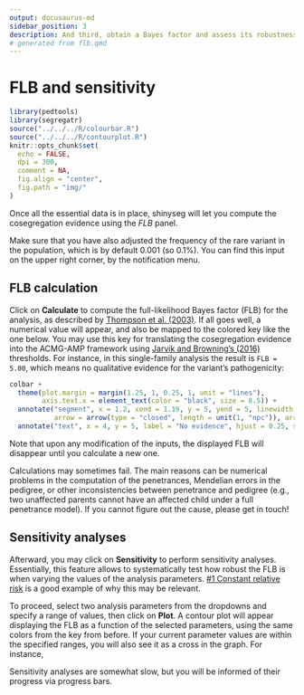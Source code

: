 ```yaml
---
output: docusaurus-md
sidebar_position: 3
description: And third, obtain a Bayes factor and assess its robustness.
# generated from flb.qmd
---
```


# FLB and sensitivity

```r
library(pedtools)
library(segregatr)
source("../../../R/colourbar.R")
source("../../../R/contourplot.R")
knitr::opts_chunk$set(
  echo = FALSE,
  dpi = 300,
  comment = NA,
  fig.align = "center",
  fig.path = "img/"
)
```

Once all the essential data is in place, shinyseg will let you compute the cosegregation evidence using the *FLB* panel.

:::{.callout-important}
Make sure that you have also adjusted the frequency of the rare variant in the population, which is by default 0.001 (so 0.1%). You can find this input on the upper right corner, by the notification menu.
:::

## FLB calculation

Click on **Calculate** to compute the full-likelihood Bayes factor (FLB) for the analysis, as described by [Thompson et al. (2003)](https://doi.org/10.1086/378100). If all goes well, a numerical value will appear, and also be mapped to the colored key like the one below. You may use this key for translating the cosegregation evidence into the ACMG-AMP framework using [Jarvik and Browning's (2016)](https://doi.org/10.1016%2Fj.ajhg.2016.04.003) thresholds. For instance, in this single-family analysis the result is `FLB = 5.00`, which means no qualitative evidence for the variant's pathogenicity:

```r
colbar +
  theme(plot.margin = margin(1.25, 1, 0.25, 1, unit = "lines"),
        axis.text.x = element_text(color = "black", size = 8.5)) +
  annotate("segment", x = 1.2, xend = 1.19, y = 5, yend = 5, linewidth = 0.35,
           arrow = arrow(type = "closed", length = unit(1, "npc")), arrow.fill = "#F4A582") +
  annotate("text", x = 4, y = 5, label = "No evidence", hjust = 0.25, size = 2.5)
```

Note that upon any modification of the inputs, the displayed FLB will disappear until you calculate a new one.



Calculations may sometimes fail. The main reasons can be numerical problems in the computation of the penetrances, Mendelian errors in the pedigree, or other inconsistencies between penetrance and pedigree (e.g., two unaffected parents cannot have an affected child under a full penetrance model). If you cannot figure out the cause, please get in touch!

## Sensitivity analyses

Afterward, you may click on **Sensitivity** to perform sensitivity analyses. Essentially, this feature allows to systematically test how robust the FLB is when varying the values of the analysis parameters. [#1 Constant relative risk](/examples/example1) is a good example of why this may be relevant.

To proceed, select two analysis parameters from the dropdowns and specify a range of values, then click on **Plot**. A contour plot will appear displaying the FLB as a function of the selected parameters, using the same colors from the key from before. If your current parameter values are within the specified ranges, you will also see it as a cross in the graph. For instance, 

Sensitivity analyses are somewhat slow, but you will be informed of their progress via progress bars.
